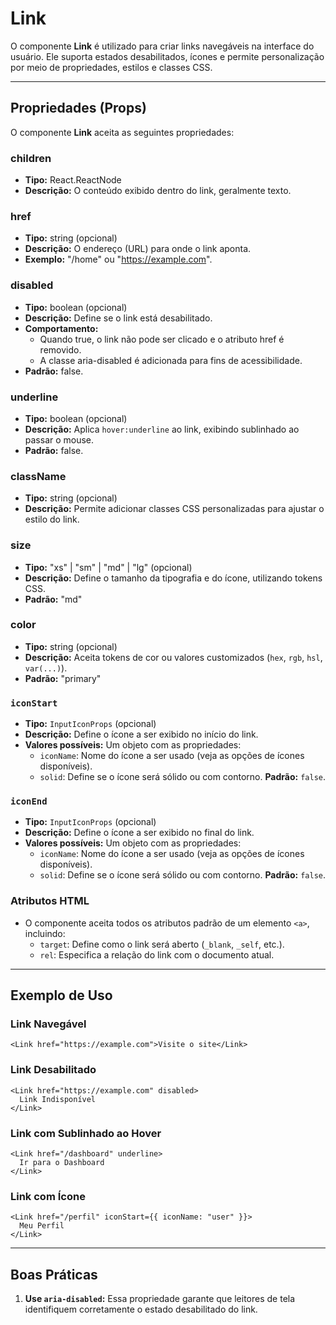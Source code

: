 
# Link

O componente **Link** é utilizado para criar links navegáveis na interface do usuário. Ele suporta estados desabilitados, ícones e permite personalização por meio de propriedades, estilos e classes CSS.

----------

## Propriedades (Props)

O componente **Link** aceita as seguintes propriedades:

### children

- **Tipo:** React.ReactNode  
- **Descrição:** O conteúdo exibido dentro do link, geralmente texto.

### href

- **Tipo:** string (opcional)  
- **Descrição:** O endereço (URL) para onde o link aponta.  
- **Exemplo:** "/home" ou "https://example.com".

### disabled

- **Tipo:** boolean (opcional)  
- **Descrição:** Define se o link está desabilitado.  
- **Comportamento:**  
    - Quando true, o link não pode ser clicado e o atributo href é removido.  
    - A classe aria-disabled é adicionada para fins de acessibilidade.  
- **Padrão:** false.

### underline

- **Tipo:** boolean (opcional)  
- **Descrição:** Aplica `hover:underline` ao link, exibindo sublinhado ao passar o mouse.  
- **Padrão:** false.

### className

- **Tipo:** string (opcional)  
- **Descrição:** Permite adicionar classes CSS personalizadas para ajustar o estilo do link.

### size

- **Tipo:** "xs" | "sm" | "md" | "lg" (opcional)  
- **Descrição:** Define o tamanho da tipografia e do ícone, utilizando tokens CSS.  
- **Padrão:** "md"

### color

- **Tipo:** string (opcional)  
- **Descrição:** Aceita tokens de cor ou valores customizados (`hex`, `rgb`, `hsl`, `var(...)`).  
- **Padrão:** "primary"

### `iconStart`

-   **Tipo:** `InputIconProps` (opcional)
-   **Descrição:** Define o ícone a ser exibido no início do link.
-   **Valores possíveis:** Um objeto com as propriedades:
    - `iconName`: Nome do ícone a ser usado (veja as opções de ícones disponíveis).
    - `solid`: Define se o ícone será sólido ou com contorno. **Padrão:** `false`.

### `iconEnd`

-   **Tipo:** `InputIconProps` (opcional)
-   **Descrição:** Define o ícone a ser exibido no final do link.
-   **Valores possíveis:** Um objeto com as propriedades:
    - `iconName`: Nome do ícone a ser usado (veja as opções de ícones disponíveis).
    - `solid`: Define se o ícone será sólido ou com contorno. **Padrão:** `false`.

### Atributos HTML

- O componente aceita todos os atributos padrão de um elemento `<a>`, incluindo:  
    - `target`: Define como o link será aberto (`_blank`, `_self`, etc.).  
    - `rel`: Especifica a relação do link com o documento atual.

----------

## Exemplo de Uso

### Link Navegável

```tsx
<Link href="https://example.com">Visite o site</Link>
```

### Link Desabilitado

```tsx
<Link href="https://example.com" disabled>
  Link Indisponível
</Link>
```

### Link com Sublinhado ao Hover

```tsx
<Link href="/dashboard" underline>
  Ir para o Dashboard
</Link>
```

### Link com Ícone

```tsx
<Link href="/perfil" iconStart={{ iconName: "user" }}>
  Meu Perfil
</Link>
```

----------

## Boas Práticas

1. **Use `aria-disabled`:** Essa propriedade garante que leitores de tela identifiquem corretamente o estado desabilitado do link.  
